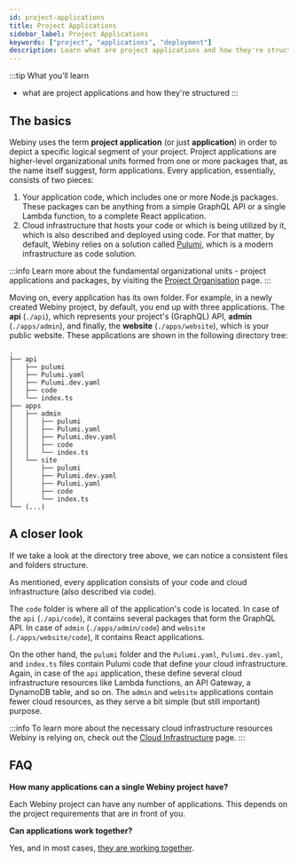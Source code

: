 ```yaml
---
id: project-applications
title: Project Applications
sidebar_label: Project Applications
keywords: ["project", "applications", "deployment"]
description: Learn what are project applications and how they're structured.
---
```



:::tip What you’ll learn
- what are project applications and how they're structured
:::

## The basics

Webiny uses the term **project application** (or just **application**) in order to depict a specific logical segment of your project. Project applications are higher-level organizational units formed from one or more packages that, as the name itself suggest, form applications. Every application, essentially, consists of two pieces:

1. Your application code, which includes one or more Node.js packages. These packages can be anything from a simple GraphQL API or a single Lambda function, to a complete React application.
2. Cloud infrastructure that hosts your code or which is being utilized by it, which is also described and deployed using code. For that matter, by default, Webiny relies on a solution called [Pulumi](/docs/key-topics/deployment/iac-with-pulumi), which is a modern infrastructure as code solution.

:::info
Learn more about the fundamental organizational units - project applications and packages, by visiting the [Project Organisation](/docs/key-topics/project-organization) page.
:::

Moving on, every application has its own folder. For example, in a newly created Webiny project, by default, you end up with three applications. The **api** (`./api`), which represents your project's (GraphQL) API, **admin** (`./apps/admin`), and finally, the **website** (`./apps/website`), which is your public website. These applications are shown in the following directory tree:

```
.
├── api
│   ├── pulumi
│   ├── Pulumi.yaml
│   ├── Pulumi.dev.yaml
│   ├── code
│   └── index.ts
├── apps
│   ├── admin
│   │   ├── pulumi
│   │   ├── Pulumi.yaml
│   │   ├── Pulumi.dev.yaml
│   │   ├── code
│   │   └── index.ts
│   └── site
│       ├── pulumi
│       ├── Pulumi.dev.yaml
│       ├── Pulumi.yaml
│       ├── code
│       └── index.ts
└── (...)
```

## A closer look

If we take a look at the directory tree above, we can notice a consistent files and folders structure.

As mentioned, every application consists of your code and cloud infrastructure (also described via code).

The `code` folder is where all of the application's code is located. In case of the `api` (`./api/code`), it contains several packages that form the GraphQL API. In case of `admin` (`./apps/admin/code`) and `website` (`./apps/website/code`), it contains React applications.

On the other hand, the `pulumi` folder and the `Pulumi.yaml`, `Pulumi.dev.yaml`, and `index.ts` files contain Pulumi code that define your cloud infrastructure. Again, in case of the `api` application, these define several cloud infrastructure resources like Lambda functions, an API Gateway, a DynamoDB table, and so on. The `admin` and `website` applications contain fewer cloud resources, as they serve a bit simple (but still important) purpose.

:::info
To learn more about the necessary cloud infrastructure resources Webiny is relying on, check out the [Cloud Infrastructure](/docs/key-topics/cloud-infrastructure) page.
:::

## FAQ

**How many applications can a single Webiny project have?**

Each Webiny project can have any number of applications. This depends on the project requirements that are in front of you.

**Can applications work together?**

Yes, and in most cases, [they are working together](/docs/key-topics/webiny-project/organization#package-and-project-application-dependencies).
